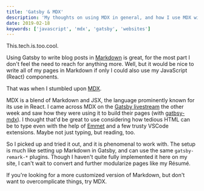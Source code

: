 ```yaml
---
title: 'Gatsby & MDX'
description: 'My thoughts on using MDX in general, and how I use MDX with Gatsby'
date: 2019-02-18
keywords: ['javascript', 'mdx', 'gatsby', 'websites']
---
```


This.tech.is.too.cool.

Using Gatsby to write blog posts in [Markdown](https://en.wikipedia.org/wiki/Markdown) is great, for the most part I don't feel the need to reach for anything more. Well, but it would be nice to write all of my pages in Markdown if only I could also use my JavaScript (React) components.

That was when I stumbled upon [MDX](https://github.com/mdx-js/mdx).

MDX is a blend of Markdown and JSX, the language prominently known for its use in React. I came across MDX on the [Gatsby livestream](https://www.youtube.com/watch?v=PS2784YfPpw) the other week and saw how they were using it to build their pages (with [gatbsy-mdx](https://gatsby-plugin-mdx.netlify.com/)). I thought that'd be great to use considering how tedious HTML can be to type even with the help of [Emmet](https://emmet.io/) and a few trusty VSCode extensions. Maybe not just typing, but reading, too.

So I picked up and tried it out, and it is phenomenal to work with. The setup is much like setting up Markdown in Gatsby, and can use the same `gatsby-remark-*` plugins. Though I haven't quite fully implemented it here on my site, I can't wait to convert and further modularize pages like my Résumé.

If you're looking for a more customized version of Markdown, but don't want to overcomplicate things, try MDX.
